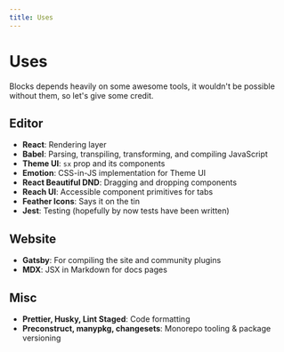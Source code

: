 ```yaml
---
title: Uses
---
```



# Uses

Blocks depends heavily on some awesome tools, it wouldn't be possible
without them, so let's give some credit.

## Editor

- **React**: Rendering layer
- **Babel**: Parsing, transpiling, transforming, and compiling JavaScript
- **Theme UI**: `sx` prop and its components
- **Emotion**: CSS-in-JS implementation for Theme UI
- **React Beautiful DND**: Dragging and dropping components
- **Reach UI**: Accessible component primitives for tabs
- **Feather Icons**: Says it on the tin
- **Jest**: Testing (hopefully by now tests have been written)

## Website

- **Gatsby**: For compiling the site and community plugins
- **MDX**: JSX in Markdown for docs pages

## Misc

- **Prettier, Husky, Lint Staged**: Code formatting
- **Preconstruct, manypkg, changesets**: Monorepo tooling & package versioning
